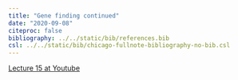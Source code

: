 ```yaml
---
title: "Gene finding continued" 
date: "2020-09-08"
citeproc: false
bibliography: ../../static/bib/references.bib
csl: ../../static/bib/chicago-fullnote-bibliography-no-bib.csl
---
```


[Lecture 15 at Youtube](https://youtu.be/itwaRY5bEZw)





